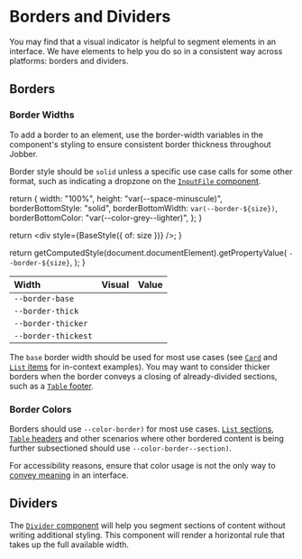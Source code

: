
<Meta title="Design/Borders" />

# Borders and Dividers

You may find that a visual indicator is helpful to segment elements in an
interface. We have elements to help you do so in a consistent way across
platforms: borders and dividers.

## Borders

### Border Widths

To add a border to an element, use the border-width variables in the component's
styling to ensure consistent border thickness throughout Jobber.

Border style should be `solid` unless a specific use case calls for some other
format, such as indicating a dropzone on the
[`InputFile` component](/components/InputFile).

  return {
    width: "100%",
    height: "var(--space-minuscule)",
    borderBottomStyle: "solid",
    borderBottomWidth: `var(--border-${size})`,
    borderBottomColor: "var(--color-grey--lighter)",
  };
}

  return <div style={BaseStyle({ of: size })} />;
}

  return getComputedStyle(document.documentElement).getPropertyValue(
    `--border-${size}`,
  );
}

| Width               | Visual                    | Value                        |
| :------------------ | :------------------------ | :--------------------------- |
| `--border-base`     | <Example of="base" />     | <BorderSize of="base" />     |
| `--border-thick`    | <Example of="thick" />    | <BorderSize of="thick" />    |
| `--border-thicker`  | <Example of="thicker" />  | <BorderSize of="thicker" />  |
| `--border-thickest` | <Example of="thickest" /> | <BorderSize of="thickest" /> |

The `base` border width should be used for most use cases (see
[`Card`](/components/Card) and [`List` items](/components/List) for in-context
examples). You may want to consider thicker borders when the border conveys a
closing of already-divided sections, such as a
[`Table` footer](/components/Table).

### Border Colors

Borders should use `--color-border)` for most use cases.
[`List` sections](../?path=/docs/components-lists-and-tables-list--docs#sectioned-list-items),
[`Table` headers](/components/Table) and other scenarios where other bordered
content is being further subsectioned should use `--color-border--section)`.

For accessibility reasons, ensure that color usage is not the only way to
[convey meaning](https://webaim.org/articles/contrast/#sc141) in an interface.

## Dividers

The [`Divider` component](/components/Divider) will help you segment sections of
content without writing additional styling. This component will render a
horizontal rule that takes up the full available width.
